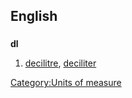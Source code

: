 ==English==
==={{abbreviation}}===
'''dl'''
# [[decilitre]], [[deciliter]]

[[Category:Units of measure]]
